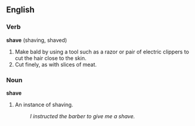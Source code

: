 ==English==
===Verb===
'''shave''' (shaving, shaved)
# Make bald by using a tool such as a razor or pair of electric clippers to cut the hair close to the skin.
# Cut finely, as with slices of meat.

===Noun===
'''shave'''
# An instance of shaving.
#:''I instructed the barber to give me a shave.''